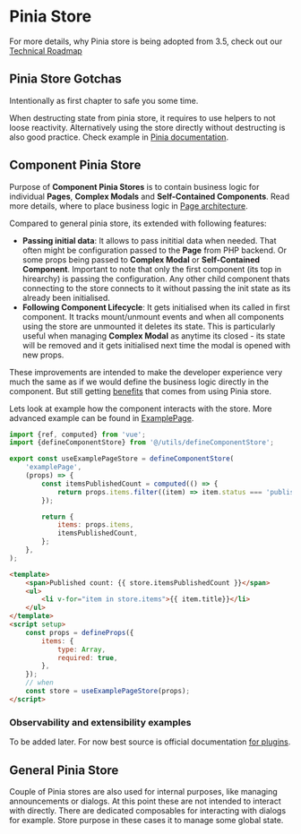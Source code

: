 
<Meta title="Guide/Pinia Store" />

# Pinia Store

For more details, why Pinia store is being adopted from 3.5, check out our [Technical Roadmap](?path=/docs/guide-technical-roadmap--docs#pinia-stores-35)

## Pinia Store Gotchas

Intentionally as first chapter to safe you some time.

When destructing state from pinia store, it requires to use helpers to not loose reactivity. Alternatively using the store directly without destructing is also good practice. Check example in [Pinia documentation](https://pinia.vuejs.org/core-concepts/#Destructuring-from-a-Store).

## Component Pinia Store

Purpose of **Component Pinia Stores** is to contain business logic for individual **Pages**, **Complex Modals** and **Self-Contained Components**. Read more details, where to place business logic in [Page architecture](?path=/docs/guide-page-architecture--docs#where-to-place-business-logic).

Compared to general pinia store, its extended with following features:

- **Passing initial data**: It allows to pass inititial data when needed. That often might be configuration passed to the **Page** from PHP backend. Or some props being passed to **Complex Modal** or **Self-Contained Component**. Important to note that only the first component (its top in hirearchy) is passing the configuration. Any other child component thats connecting to the store connects to it without passing the init state as its already been initialised.
- **Following Component Lifecycle**: It gets initialised when its called in first component. It tracks mount/unmount events and when all components using the store are unmounted it deletes its state. This is particularly useful when managing **Complex Modal** as anytime its closed - its state will be removed and it gets initialised next time the modal is opened with new props.

These improvements are intended to make the developer experience very much the same as if we would define the business logic directly in the component. But still getting [benefits](../?path=/docs/guide-technical-roadmap--docs#pinia-stores-35) that comes from using Pinia store.

Lets look at example how the component interacts with the store. More advanced example can be found in [ExamplePage](?path=/docs/pages-example--docs).

```javascript
import {ref, computed} from 'vue';
import {defineComponentStore} from '@/utils/defineComponentStore';

export const useExamplePageStore = defineComponentStore(
	'examplePage',
	(props) => {
		const itemsPublishedCount = computed(() => {
			return props.items.filter((item) => item.status === 'published').length;
		});

		return {
			items: props.items,
			itemsPublishedCount,
		};
	},
);
```

```html
<template>
	<span>Published count: {{ store.itemsPublishedCount }}</span>
	<ul>
		<li v-for="item in store.items">{{ item.title}}</li>
	</ul>
</template>
<script setup>
	const props = defineProps({
		items: {
			type: Array,
			required: true,
		},
	});
	// when
	const store = useExamplePageStore(props);
</script>
```

### Observability and extensibility examples

To be added later. For now best source is official documentation [for plugins](https://pinia.vuejs.org/core-concepts/plugins.html).

## General Pinia Store

Couple of Pinia stores are also used for internal purposes, like managing announcements or dialogs. At this point these are not intended to interact with directly. There are dedicated composables for interacting with dialogs for example. Store purpose in these cases it to manage some global state.
